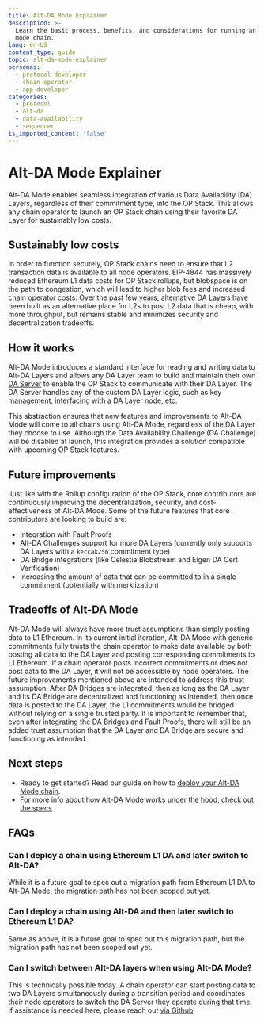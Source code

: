 ```yaml
---
title: Alt-DA Mode Explainer
description: >-
  Learn the basic process, benefits, and considerations for running an Alt-DA
  mode chain.
lang: en-US
content_type: guide
topic: alt-da-mode-explainer
personas:
  - protocol-developer
  - chain-operator
  - app-developer
categories:
  - protocol
  - alt-da
  - data-availability
  - sequencer
is_imported_content: 'false'
---
```




<AltCallout />

# Alt-DA Mode Explainer

Alt-DA Mode enables seamless integration of various Data Availability (DA) Layers, regardless of their commitment type, into the OP Stack. This allows any chain operator to launch an OP Stack chain using their favorite DA Layer for sustainably low costs.

## Sustainably low costs

In order to function securely, OP Stack chains need to ensure that L2 transaction data is available to all node operators. EIP-4844 has massively reduced Ethereum L1 data costs for OP Stack rollups, but blobspace is on the path to congestion, which will lead to higher blob fees and increased chain operator costs. 
Over the past few years, alternative DA Layers have been built as an alternative place for L2s to post L2 data that is cheap, with more throughput, but remains stable and minimizes security and decentralization tradeoffs.

## How it works

Alt-DA Mode introduces a standard interface for reading and writing data to Alt-DA Layers and allows any DA Layer team to build and maintain their own [DA Server](https://specs.optimism.io/experimental/alt-da.html?utm_source=op-docs&utm_medium=docs#da-server) to enable the OP Stack to communicate with their DA Layer. The DA Server handles any of the custom DA Layer logic, such as key management, interfacing with a DA Layer node, etc.

This abstraction ensures that new features and improvements to Alt-DA Mode will come to all chains using Alt-DA Mode, regardless of the DA Layer they choose to use.
Although the Data Availability Challenge (DA Challenge) will be disabled at launch, this integration provides a solution compatible with upcoming OP Stack features.

## Future improvements

Just like with the Rollup configuration of the OP Stack, core contributors are continuously improving the decentralization, security, and cost-effectiveness of Alt-DA Mode. Some of the future features that core contributors are looking to build are:

*   Integration with Fault Proofs
*   Alt-DA Challenges support for more DA Layers (currently only supports DA Layers with a `keccak256` commitment type)
*   DA Bridge integrations (like Celestia Blobstream and Eigen DA Cert Verification)
*   Increasing the amount of data that can be committed to in a single commitment (potentially with merklization)

## Tradeoffs of Alt-DA Mode

Alt-DA Mode will always have more trust assumptions than simply posting data to L1 Ethereum. In its current initial iteration, Alt-DA Mode with generic commitments fully trusts the chain operator to make data available by both posting all data to the DA Layer and posting corresponding commitments to L1 Ethereum. If a chain operator posts incorrect commitments or does not post data to the DA Layer, it will not be accessible by node operators. The future improvements mentioned above are intended to address this trust assumption. After DA Bridges are integrated, then as long as the DA Layer and its DA Bridge are decentralized and functioning as intended, then once data is posted to the DA Layer, the L1 commitments would be bridged without relying on a single trusted party. It is important to remember that, even after integrating the DA Bridges and Fault Proofs, there will still be an added trust assumption that the DA Layer and DA Bridge are secure and functioning as intended. 

## Next steps

*   Ready to get started? Read our guide on how to [deploy your Alt-DA Mode chain](/chain-operators/reference/features/alt-da).
*   For more info about how Alt-DA Mode works under the hood, [check out the specs](https://specs.optimism.io/experimental/alt-da.html?utm_source=op-docs&utm_medium=docs).

## FAQs

### Can I deploy a chain using Ethereum L1 DA and later switch to Alt-DA?

While it is a future goal to spec out a migration path from Ethereum L1 DA to Alt-DA Mode, the migration path has not been scoped out yet.

### Can I deploy a chain using Alt-DA and then later switch to Ethereum L1 DA?

Same as above, it is a future goal to spec out this migration path, but the migration path has not been scoped out yet.

### Can I switch between Alt-DA layers when using Alt-DA Mode?

This is technically possible today. A chain operator can start posting data to two DA Layers simultaneously during a transition period and coordinates their node operators to switch the DA Server they operate during that time. 
If assistance is needed here, please reach out [via Github](https://github.com/ethereum-optimism/developers/discussions)
